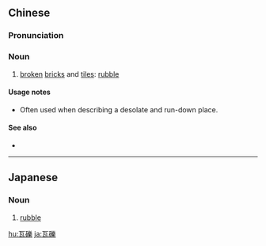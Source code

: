 {{also|瓦砾}}
==Chinese==
{{zh-forms|s=瓦砾}}

===Pronunciation===
{{zh-pron
|m=wǎlì
|c=ngaa5 lik1
|cat=n
}}

===Noun===
{{zh-noun}}

# [[broken]] [[bricks]] and [[tiles]]: [[rubble]]

====Usage notes====
* Often used when describing a desolate and run-down place.

====See also====
* {{zh-l|碎石}}

----

==Japanese==
{{ja-kanjitab|瓦|礫}}

===Noun===
{{ja-noun|がれき}}

# [[rubble]]

[[hu:瓦礫]]
[[ja:瓦礫]]